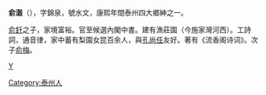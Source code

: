 '''俞濲'''（{{bd|?||?||}}），字錦泉，號水文，康熙年間泰州四大鄉紳之一。

[[俞釺|俞釺]]之子，家境富裕。官至候選內閣中書。建有漁莊園（今施家灣河西）。工詩詞，通音律，家中蓄有梨園女昆百余人，與[[孔尚任|孔尚任]]友好。著有《流香阁诗词》。次子[[俞梅|俞梅]]。

{{清朝人物小作品}}
[[category:清朝詩人|Y]]
[[Category:泰州人|Category:泰州人]]